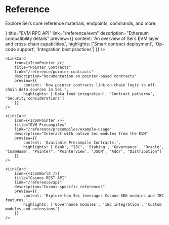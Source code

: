 
# Reference

Explore Sei’s core reference materials, endpoints, commands, and more.

<div className="grid grid-cols-1 md:grid-cols-2 gap-4 my-8">
	<LinkCard
		icon={<IconBrackets />}
		title="EVM RPC API"
		link="/reference/evm"
		description="Ethereum compatibility details"
		preview={{
			content: 'An overview of Sei’s EVM layer and cross-chain capabilities.',
			highlights: ['Smart contract deployment', 'Op-code support', 'Integration best practices']
		}}
	/>

    <LinkCard
    	icon={<IconPointer />}
    	title="Pointer Contracts"
    	link="/reference/pointer-contracts"
    	description="Documentation on pointer-based contracts"
    	preview={{
    		content: 'How pointer contracts link on-chain logic to off-chain data sources in Sei.',
    		highlights: ['Data feed integration', 'Contract patterns', 'Security considerations']
    	}}
    />

    <LinkCard
    	icon={<IconPointer />}
    	title="EVM Precompiles"
    	link="/reference/precompiles/example-usage"
    	description="Interact with native Sei modules from the EVM"
    	preview={{
    		content: 'Available Precompile Contracts:',
    		highlights: ['Bank', "IBC", 'Staking', 'Governance', 'Oracle', 'CosmWasm', "Pointer", 'Pointerview', 'JSON', 'Addr', "Distribution"]
    	}}
    />

    <LinkCard
    	icon={<IconWorld />}
    	title="Cosmos REST API"
    	link="/reference/api"
    	description="Cosmos-specific references"
    	preview={{
    		content: 'Explore how Sei leverages Cosmos-SDK modules and IBC features.',
    		highlights: ['Governance modules', 'IBC integration', 'Custom modules and extensions']
    	}}
    />

</div>
